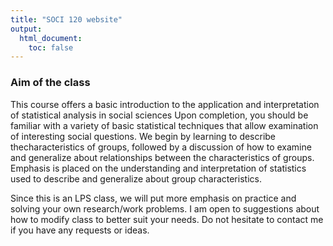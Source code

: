 ```yaml
---
title: "SOCI 120 website"
output:
  html_document:
    toc: false
---
```


### Aim of the class
This course offers a basic introduction to the application and interpretation of statistical analysis in social sciences Upon completion, you should be familiar with a variety of basic statistical techniques that allow examination of interesting social questions. We begin by learning to describe thecharacteristics of groups, followed by a discussion of how to examine and generalize about relationships between the characteristics of groups. Emphasis is placed on the understanding and interpretation of statistics used to describe and generalize about group characteristics.

Since this is an LPS class, we will put more emphasis on practice and solving your own research/work problems. I am open to suggestions about how to modify class to better suit your needs. Do not hesitate to contact me if you have any requests or ideas.



